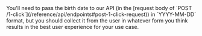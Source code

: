 
<Admonition type="info" title="Birth Date Format">
    You'll need to pass the birth date to our API (in the [request body of `POST /1-click`](/reference/api/endpoints#post-1-click-request)) in `YYYY-MM-DD` format, but you should collect it from the user in whatever form you think results in the best user experience for your use case.
</Admonition>